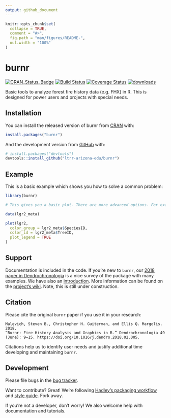 ```yaml
---
output: github_document
---
```


<!-- README.md is generated from README.Rmd. Please edit that file -->

```r
knitr::opts_chunk$set(
  collapse = TRUE,
  comment = "#>",
  fig.path = "man/figures/README-",
  out.width = "100%"
)
```

# burnr

<!-- badges: start -->
[![CRAN_Status_Badge](https://www.r-pkg.org/badges/version/burnr)](https://cran.r-project.org/package=burnr)
[![Build Status](https://travis-ci.org/ltrr-arizona-edu/burnr.svg?branch=master)](https://travis-ci.org/ltrr-arizona-edu/burnr)
[![Coverage Status](https://coveralls.io/repos/github/ltrr-arizona-edu/burnr/badge.svg?branch=master)](https://coveralls.io/github/ltrr-arizona-edu/burnr?branch=master)
[![downloads](https://cranlogs.r-pkg.org/badges/burnr)](https://cran.r-project.org/package=burnr)
<!-- badges: end -->

Basic tools to analyze forest fire history data (e.g. FHX) in R. This is designed for power users and projects with special needs.

## Installation

You can install the released version of burnr from [CRAN](https://CRAN.R-project.org) with:

``` r
install.packages("burnr")
```

And the development version from [GitHub](https://github.com/) with:

``` r
# install.packages("devtools")
devtools::install_github("ltrr-arizona-edu/burnr")
```
## Example

This is a basic example which shows you how to solve a common problem:

```r
library(burnr)

# This gives you a basic plot. There are more advanced options. For example, we can color our plot by sample species.

data(lgr2_meta)

plot(lgr2,
  color_group = lgr2_meta$SpeciesID,
  color_id = lgr2_meta$TreeID,
  plot_legend = TRUE
)
```

## Support

Documentation is included in the code. If you're new to `burnr`, our [2018 paper in Dendrochronologia](https://doi.org/10.1016/j.dendro.2018.02.005) is a nice survey of the package with many examples. We have also an [introduction](https://cran.r-project.org/package=burnr/vignettes/introduction.html). More information can be found on the [project's wiki](https://github.com/ltrr-arizona-edu/burnr/wiki). Note, this is still under construction.


## Citation

Please cite the original `burnr` paper if you use it in your research: 

    Malevich, Steven B., Christopher H. Guiterman, and Ellis Q. Margolis. 2018. 
    “Burnr: Fire History Analysis and Graphics in R.” Dendrochronologia 49 
    (June): 9–15. https://doi.org/10.1016/j.dendro.2018.02.005.


Citations help us to identify user needs and justify additional time developing and maintaining `burnr`.


## Development

Please file bugs in the [bug tracker](https://github.com/ltrr-arizona-edu/burnr/issues).

Want to contribute? Great! We're following [Hadley's packaging workflow](http://r-pkgs.had.co.nz/) and [style guide](http://style.tidyverse.org). Fork away.

If you're not a developer, don't worry! We also welcome help with documentation and tutorials.
